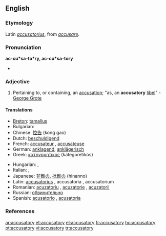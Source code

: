 ==English==

===Etymology===
Latin ''[[accusatorius]]'', from ''[[accusare]]''.

===Pronunciation===
'''ac-cu*sa-to*ry, ac-cu*sa-tory'''
* {{IPA|/əˈkjuːzət(ə)ri/}}

===Adjective===
{{en-adj}}

# Pertaining to, or containing, an [[accusation]]; "as, an '''accusatory''' [[libel]]" - [[w:George Grote|George Grote]]

====Translations====
{{trans-top|pertaining to, or containing, an accusation}}
* [[Breton]]: [[tamallus]]
* Bulgarian: {{t+|bg|обвинителен|m|sc=Cyrl}}
* Chinese: [[控告]] (kong gao)
* Dutch: [[beschuldigend]]
* French: [[accusateur]] {{m}}, [[accusateuse]] {{f}}
* German: [[anklagend]], [[anklägerisch]]
* Greek: [[κατηγορητικός]] (kategoretikós)
{{trans-mid}}
* Hungarian: {{t|hu|vádló}}, {{t|hu|vádoló}}
* Italian: {{t-|it|accusatorio|m}}, {{t-|it|accusatoria|f}}
* Japanese: [[非難]]の, [[批難]]の (hinanno)
* Latin: [[accusatorius]] {{m}}, accusatoria {{f}}, accusatorium {{n}}
* Romanian: [[acuzatoriu]] {{m}}, [[acuzatorie]] {{f}}, [[acuzatorii]] {{p}}
* Russian: [[обвинительно]]
* Spanish: [[acusatorio]] {{m}}, [[acusatoria]] {{f}}
{{trans-bottom}}

===References===
{{R:Webster 1913}}

[[ar:accusatory]]
[[et:accusatory]]
[[el:accusatory]]
[[fr:accusatory]]
[[hu:accusatory]]
[[pt:accusatory]]
[[vi:accusatory]]
[[tr:accusatory]]